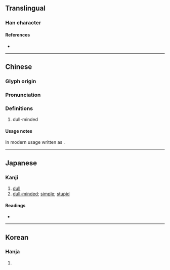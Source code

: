 {{also|呆}}
{{character info}}
==Translingual==

===Han character===
{{Han char|rn=94|rad=犬|as=10|sn=13|four=23134|canj=UTIK|ids=⿰豈犬}}

====References====
* {{Han ref|kx=0716.340|dkj=20599|dj=1128.190|hdz=21361.100|uh=7343|ud=29507|bh=E2CA|bd=58058}}

----

==Chinese==
{{zh-forms|alt=呆}}

===Glyph origin===
{{Han etym}}

===Pronunciation===
{{zh-pron
|m=dāi,ái
|m-s=
|dg=
|c=daai1,ngoi4
|c-t=
|g=
|h=pfs=
|j=
|mb=
|md=
|mn=tai
|mn-t=
|w=
|x=
|mc=y
|oc=y
|cat=n
}}

===Definitions===
{{zh-hanzi}}

# dull-minded

====Usage notes====
In modern usage written as {{zh-l|呆}}.

----

==Japanese==

===Kanji===
{{ja-kanji|grade=|rs=犬10}}

# [[dull]]
# [[dull-minded]]; [[simple]]; [[stupid]]

====Readings====
* {{ja-readings
|on=がい, げ
}}

----

==Korean==

===Hanja===
{{ko-hanja|hangeul=애|eumhun=|rv=ae|mr=ae|y=ay}}

# {{rfdef|ko|sort=犬10}}